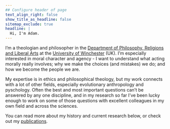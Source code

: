 ```yaml
---
## Configure header of page
text_align_right: false
show_title_as_headline: false
sitemap_exclude: true
headline: |
  Hi, I'm Adam.
---
```


<!-- this is a subheadline -->
I'm a theologian and philosopher in the [Department of Philosophy, Religions and Liberal Arts](https://www.winchester.ac.uk/about-us/leadership-and-governance/our-faculties/hss/theologyreligionphilosophy/) at the [University of Winchester](https://www.winchester.ac.uk/) (UK). I'm especially interested in moral character and agency - I want to understand what acting morally really involves; why we make the choices (and mistakes) we do; and how we become the people we are. 

My expertise is in ethics and philosophical theology, but my work connects with a lot of other fields, especially evolutionary anthropology and pyschology. Often the best and most important questions can't be answered by any one discipline, and in my research so far I've been lucky enough to work on some of those questions with excellent colleagues in my own field and across the sciences.

You can read more about my history and current research below, or check out my [publications](/publications/).
